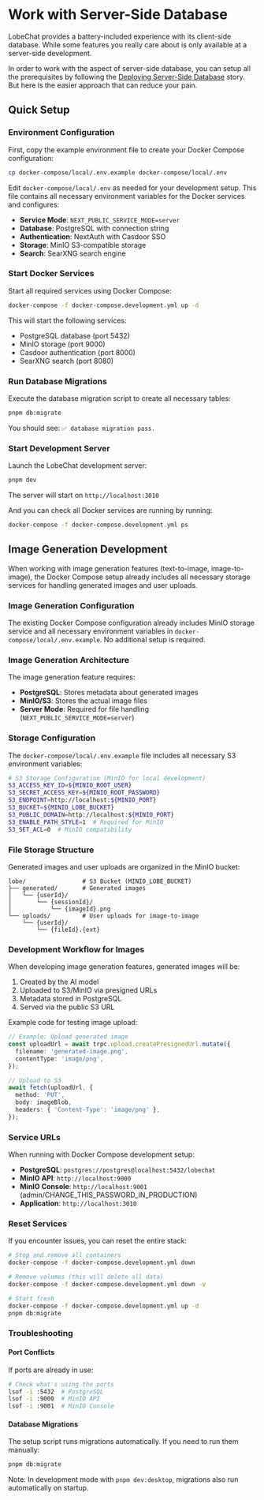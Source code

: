 # Work with Server-Side Database

LobeChat provides a battery-included experience with its client-side database.
While some features you really care about is only available at a server-side development.

In order to work with the aspect of server-side database,
you can setup all the prerequisites by following the [Deploying Server-Side Database](https://lobehub.com/docs/self-hosting/server-database) story.
But here is the easier approach that can reduce your pain.

## Quick Setup

### Environment Configuration

First, copy the example environment file to create your Docker Compose configuration:

```bash
cp docker-compose/local/.env.example docker-compose/local/.env
```

Edit `docker-compose/local/.env` as needed for your development setup. This file contains all necessary environment variables for the Docker services and configures:

- **Service Mode**: `NEXT_PUBLIC_SERVICE_MODE=server`
- **Database**: PostgreSQL with connection string
- **Authentication**: NextAuth with Casdoor SSO
- **Storage**: MinIO S3-compatible storage
- **Search**: SearXNG search engine

### Start Docker Services

Start all required services using Docker Compose:

```bash
docker-compose -f docker-compose.development.yml up -d
```

This will start the following services:

- PostgreSQL database (port 5432)
- MinIO storage (port 9000)
- Casdoor authentication (port 8000)
- SearXNG search (port 8080)

### Run Database Migrations

Execute the database migration script to create all necessary tables:

```bash
pnpm db:migrate
```

You should see: `✅ database migration pass.`

### Start Development Server

Launch the LobeChat development server:

```bash
pnpm dev
```

The server will start on `http://localhost:3010`

And you can check all Docker services are running by running:

```bash
docker-compose -f docker-compose.development.yml ps
```

## Image Generation Development

When working with image generation features (text-to-image, image-to-image), the Docker Compose setup already includes all necessary storage services for handling generated images and user uploads.

### Image Generation Configuration

The existing Docker Compose configuration already includes MinIO storage service and all necessary environment variables in `docker-compose/local/.env.example`. No additional setup is required.

### Image Generation Architecture

The image generation feature requires:

- **PostgreSQL**: Stores metadata about generated images
- **MinIO/S3**: Stores the actual image files
- **Server Mode**: Required for file handling (`NEXT_PUBLIC_SERVICE_MODE=server`)

### Storage Configuration

The `docker-compose/local/.env.example` file includes all necessary S3 environment variables:

```bash
# S3 Storage Configuration (MinIO for local development)
S3_ACCESS_KEY_ID=${MINIO_ROOT_USER}
S3_SECRET_ACCESS_KEY=${MINIO_ROOT_PASSWORD}
S3_ENDPOINT=http://localhost:${MINIO_PORT}
S3_BUCKET=${MINIO_LOBE_BUCKET}
S3_PUBLIC_DOMAIN=http://localhost:${MINIO_PORT}
S3_ENABLE_PATH_STYLE=1  # Required for MinIO
S3_SET_ACL=0  # MinIO compatibility
```

### File Storage Structure

Generated images and user uploads are organized in the MinIO bucket:

```
lobe/                # S3 Bucket (MINIO_LOBE_BUCKET)
├── generated/       # Generated images
│   └── {userId}/
│       └── {sessionId}/
│           └── {imageId}.png
└── uploads/         # User uploads for image-to-image
    └── {userId}/
        └── {fileId}.{ext}
```

### Development Workflow for Images

When developing image generation features, generated images will be:

1. Created by the AI model
2. Uploaded to S3/MinIO via presigned URLs
3. Metadata stored in PostgreSQL
4. Served via the public S3 URL

Example code for testing image upload:

```typescript
// Example: Upload generated image
const uploadUrl = await trpc.upload.createPresignedUrl.mutate({
  filename: 'generated-image.png',
  contentType: 'image/png',
});

// Upload to S3
await fetch(uploadUrl, {
  method: 'PUT',
  body: imageBlob,
  headers: { 'Content-Type': 'image/png' },
});
```

### Service URLs

When running with Docker Compose development setup:

- **PostgreSQL**: `postgres://postgres@localhost:5432/lobechat`
- **MinIO API**: `http://localhost:9000`
- **MinIO Console**: `http://localhost:9001` (admin/CHANGE\_THIS\_PASSWORD\_IN\_PRODUCTION)
- **Application**: `http://localhost:3010`

### Reset Services

If you encounter issues, you can reset the entire stack:

```bash
# Stop and remove all containers
docker-compose -f docker-compose.development.yml down

# Remove volumes (this will delete all data)
docker-compose -f docker-compose.development.yml down -v

# Start fresh
docker-compose -f docker-compose.development.yml up -d
pnpm db:migrate
```

### Troubleshooting

#### Port Conflicts

If ports are already in use:

```bash
# Check what's using the ports
lsof -i :5432  # PostgreSQL
lsof -i :9000  # MinIO API
lsof -i :9001  # MinIO Console
```

#### Database Migrations

The setup script runs migrations automatically. If you need to run them manually:

```bash
pnpm db:migrate
```

Note: In development mode with `pnpm dev:desktop`, migrations also run automatically on startup.
